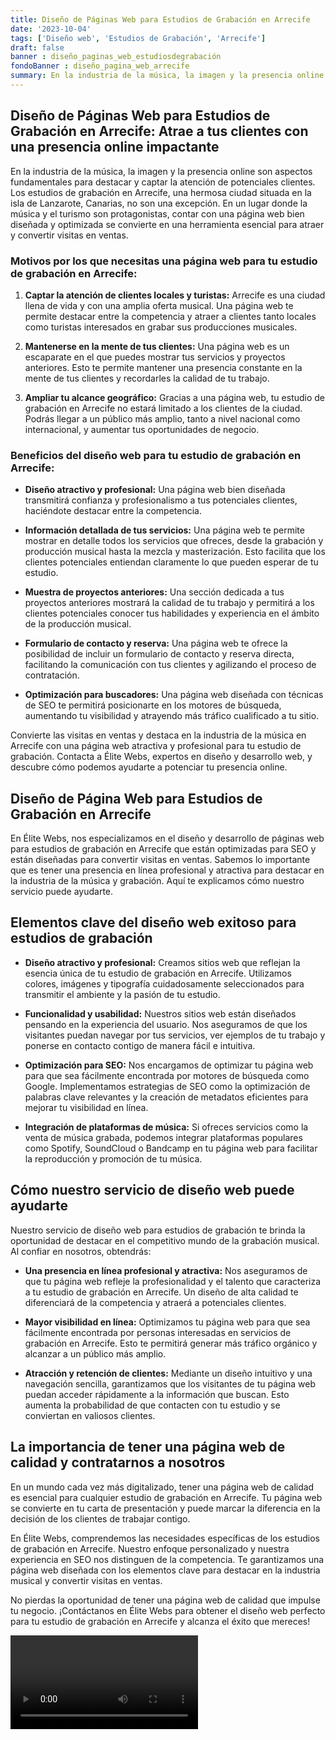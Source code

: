 ```yaml
---
title: Diseño de Páginas Web para Estudios de Grabación en Arrecife
date: '2023-10-04'
tags: ['Diseño web', 'Estudios de Grabación', 'Arrecife']
draft: false
banner : diseño_paginas_web_estudiosdegrabación
fondoBanner : diseño_pagina_web_arrecife
summary: En la industria de la música, la imagen y la presencia online son aspectos fundamentales para destacar y captar la atención de potenciales clientes. Los estudios de grabación en Arrecife, una hermosa ciudad situada en la isla de Lanzarote, Canarias, no son una excepción. En un lugar donde la música y el turismo son protagonistas, contar con una página web bien diseñada y optimizada se convierte en una herramienta esencial para atraer y convertir visitas en ventas.
---
```


## **Diseño de Páginas Web para Estudios de Grabación en Arrecife: Atrae a tus clientes con una presencia online impactante**

En la industria de la música, la imagen y la presencia online son aspectos fundamentales para destacar y captar la atención de potenciales clientes. Los estudios de grabación en Arrecife, una hermosa ciudad situada en la isla de Lanzarote, Canarias, no son una excepción. En un lugar donde la música y el turismo son protagonistas, contar con una página web bien diseñada y optimizada se convierte en una herramienta esencial para atraer y convertir visitas en ventas.

### Motivos por los que necesitas una página web para tu estudio de grabación en Arrecife:

1. **Captar la atención de clientes locales y turistas:** Arrecife es una ciudad llena de vida y con una amplia oferta musical. Una página web te permite destacar entre la competencia y atraer a clientes tanto locales como turistas interesados en grabar sus producciones musicales.

2. **Mantenerse en la mente de tus clientes:** Una página web es un escaparate en el que puedes mostrar tus servicios y proyectos anteriores. Esto te permite mantener una presencia constante en la mente de tus clientes y recordarles la calidad de tu trabajo.

3. **Ampliar tu alcance geográfico:** Gracias a una página web, tu estudio de grabación en Arrecife no estará limitado a los clientes de la ciudad. Podrás llegar a un público más amplio, tanto a nivel nacional como internacional, y aumentar tus oportunidades de negocio.

### Beneficios del diseño web para tu estudio de grabación en Arrecife:

- **Diseño atractivo y profesional:** Una página web bien diseñada transmitirá confianza y profesionalismo a tus potenciales clientes, haciéndote destacar entre la competencia.

- **Información detallada de tus servicios:** Una página web te permite mostrar en detalle todos los servicios que ofreces, desde la grabación y producción musical hasta la mezcla y masterización. Esto facilita que los clientes potenciales entiendan claramente lo que pueden esperar de tu estudio.

- **Muestra de proyectos anteriores:** Una sección dedicada a tus proyectos anteriores mostrará la calidad de tu trabajo y permitirá a los clientes potenciales conocer tus habilidades y experiencia en el ámbito de la producción musical.

- **Formulario de contacto y reserva:** Una página web te ofrece la posibilidad de incluir un formulario de contacto y reserva directa, facilitando la comunicación con tus clientes y agilizando el proceso de contratación.

- **Optimización para buscadores:** Una página web diseñada con técnicas de SEO te permitirá posicionarte en los motores de búsqueda, aumentando tu visibilidad y atrayendo más tráfico cualificado a tu sitio.

Convierte las visitas en ventas y destaca en la industria de la música en Arrecife con una página web atractiva y profesional para tu estudio de grabación. Contacta a Élite Webs, expertos en diseño y desarrollo web, y descubre cómo podemos ayudarte a potenciar tu presencia online.

<GifSeo />

<Cta />

## Diseño de Página Web para Estudios de Grabación en Arrecife

En Élite Webs, nos especializamos en el diseño y desarrollo de páginas web para estudios de grabación en Arrecife que están optimizadas para SEO y están diseñadas para convertir visitas en ventas. Sabemos lo importante que es tener una presencia en línea profesional y atractiva para destacar en la industria de la música y grabación. Aquí te explicamos cómo nuestro servicio puede ayudarte.

## Elementos clave del diseño web exitoso para estudios de grabación

- **Diseño atractivo y profesional:** Creamos sitios web que reflejan la esencia única de tu estudio de grabación en Arrecife. Utilizamos colores, imágenes y tipografía cuidadosamente seleccionados para transmitir el ambiente y la pasión de tu estudio.

- **Funcionalidad y usabilidad:** Nuestros sitios web están diseñados pensando en la experiencia del usuario. Nos aseguramos de que los visitantes puedan navegar por tus servicios, ver ejemplos de tu trabajo y ponerse en contacto contigo de manera fácil e intuitiva.

- **Optimización para SEO:** Nos encargamos de optimizar tu página web para que sea fácilmente encontrada por motores de búsqueda como Google. Implementamos estrategias de SEO como la optimización de palabras clave relevantes y la creación de metadatos eficientes para mejorar tu visibilidad en línea.

- **Integración de plataformas de música:** Si ofreces servicios como la venta de música grabada, podemos integrar plataformas populares como Spotify, SoundCloud o Bandcamp en tu página web para facilitar la reproducción y promoción de tu música.

## Cómo nuestro servicio de diseño web puede ayudarte

Nuestro servicio de diseño web para estudios de grabación te brinda la oportunidad de destacar en el competitivo mundo de la grabación musical. Al confiar en nosotros, obtendrás:

- **Una presencia en línea profesional y atractiva:** Nos aseguramos de que tu página web refleje la profesionalidad y el talento que caracteriza a tu estudio de grabación en Arrecife. Un diseño de alta calidad te diferenciará de la competencia y atraerá a potenciales clientes.

- **Mayor visibilidad en línea:** Optimizamos tu página web para que sea fácilmente encontrada por personas interesadas en servicios de grabación en Arrecife. Esto te permitirá generar más tráfico orgánico y alcanzar a un público más amplio.

- **Atracción y retención de clientes:** Mediante un diseño intuitivo y una navegación sencilla, garantizamos que los visitantes de tu página web puedan acceder rápidamente a la información que buscan. Esto aumenta la probabilidad de que contacten con tu estudio y se conviertan en valiosos clientes.

## La importancia de tener una página web de calidad y contratarnos a nosotros

En un mundo cada vez más digitalizado, tener una página web de calidad es esencial para cualquier estudio de grabación en Arrecife. Tu página web se convierte en tu carta de presentación y puede marcar la diferencia en la decisión de los clientes de trabajar contigo.

En Élite Webs, comprendemos las necesidades específicas de los estudios de grabación en Arrecife. Nuestro enfoque personalizado y nuestra experiencia en SEO nos distinguen de la competencia. Te garantizamos una página web diseñada con los elementos clave para destacar en la industria musical y convertir visitas en ventas.

No pierdas la oportunidad de tener una página web de calidad que impulse tu negocio. ¡Contáctanos en Élite Webs para obtener el diseño web perfecto para tu estudio de grabación en Arrecife y alcanza el éxito que mereces!

<Video />

<CtaBot job='Estudios de Grabación' city='Arrecife'/>

<Gmaps query='Arrecife+españa+maps' />